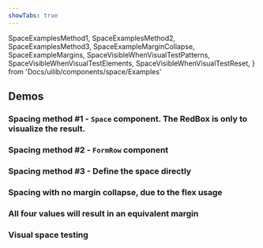 ```yaml
---
showTabs: true
---
```


  SpaceExamplesMethod1,
  SpaceExamplesMethod2,
  SpaceExamplesMethod3,
  SpaceExampleMarginCollapse,
  SpaceExampleMargins,
  SpaceVisibleWhenVisualTestPatterns,
  SpaceVisibleWhenVisualTestElements,
  SpaceVisibleWhenVisualTestReset,
} from 'Docs/uilib/components/space/Examples'

## Demos

### Spacing method #1 - `Space` component. The RedBox is only to visualize the result.

<SpaceExamplesMethod1 />

### Spacing method #2 - `FormRow` component

<SpaceExamplesMethod2 />

### Spacing method #3 - Define the space directly

<SpaceExamplesMethod3 />

### Spacing with no margin collapse, due to the flex usage

<SpaceExampleMarginCollapse />

### All four values will result in an equivalent margin

<SpaceExampleMargins />

### Visual space testing

<SpaceVisibleWhenVisualTestPatterns />

<VisibleWhenVisualTest>
  <SpaceVisibleWhenVisualTestElements />
  <SpaceVisibleWhenVisualTestReset />
</VisibleWhenVisualTest>
